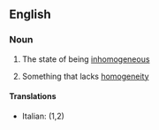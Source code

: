 ==English==

===Noun===
{{en-noun|inhomogeneities|-}}

#{{uncountable}} The state of being [[inhomogeneous]]
#{{countable}} Something that lacks [[homogeneity]]

====Translations====
{{top}}
*Italian: {{t|it|disomogeneità|f}} (1,2)
{{mid}}

{{bottom}}